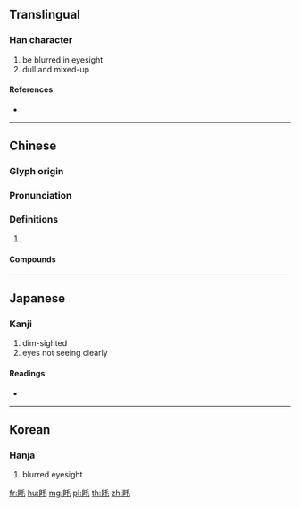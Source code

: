 {{character info/new}}
==Translingual==

===Han character===
{{Han char|rn=109|rad=目|as=04|sn=9|four=62014|canj=BUHQU}}

# be blurred in eyesight
# dull and mixed-up

====References====
* {{Han ref|kx=0803.060|dkj=23194|dj=1219.040|hdz=42475.010|uh=770A|ud=30474|bh=CFE4|bd=53220}}

----

==Chinese==
{{zh-forms}}

===Glyph origin===
{{Han etym}}

===Pronunciation===
{{zh-pron
|m=mèi
|c=mou6
|mc=y
|oc=y
|cat=
}}

===Definitions===
{{zh-hanzi}}

# {{rfdef|zh}}

====Compounds====
{{zh-der|惛眊|憒眊|昏眊|眊眊|眊眊眊|眊眊稍稍|眊聵|老眊|鈍眊}}

----

==Japanese==

===Kanji===
{{ja-kanji|grade=|rs=目04}}

# dim-sighted
# eyes not seeing clearly

====Readings====
* {{ja-readings|on=[[ぼう]] (bō), [[もう]] (mō), [[ばく]] (baku), [[まく]] (maku)|kun=[[くらい]] (kurai)|nanori=}}

----

==Korean==

===Hanja===
{{ko-hanja|hangeul=모|eumhun=|rv=mo|mr=mo|y=mo}}

# blurred eyesight

[[fr:眊]]
[[hu:眊]]
[[mg:眊]]
[[pl:眊]]
[[th:眊]]
[[zh:眊]]